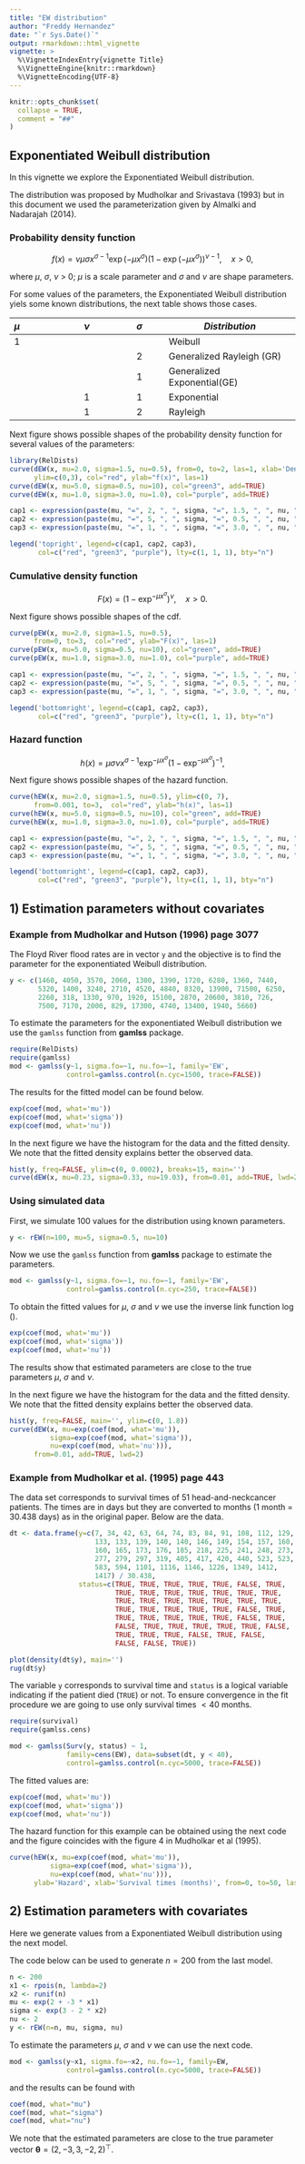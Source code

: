 ```yaml
---
title: "EW distribution"
author: "Freddy Hernandez"
date: "`r Sys.Date()`"
output: rmarkdown::html_vignette
vignette: >
  %\VignetteIndexEntry{vignette Title}
  %\VignetteEngine{knitr::rmarkdown}
  %\VignetteEncoding{UTF-8}
---
```


```r
knitr::opts_chunk$set(
  collapse = TRUE,
  comment = "##"
)
```

## Exponentiated Weibull distribution

In this vignette we explore the Exponentiated Weibull distribution.

The distribution was proposed by Mudholkar and Srivastava (1993) but in this document we used the parameterization given by Almalki and Nadarajah (2014).

### Probability density function

$$f(x) = \nu \mu \sigma x^{\sigma-1} \exp(-\mu x^\sigma)
      (1-\exp(-\mu x^\sigma))^{\nu-1}, \quad x>0,$$
      
where $\mu$, $\sigma$, $\nu$ > 0; $\mu$ is a scale parameter and $\sigma$ and $\nu$ are shape parameters.

For some values of the parameters, the Exponentiated Weibull distribution yiels some known distributions, the next table shows those cases.

|$\mu$      |  $\nu$      |   $\sigma$  |     *Distribution*               |
|:----------|:----------: | :---------: |   ----------------------------   |
|      1    |             |             |      Weibull                     | 
|           |             |        2    |      Generalized Rayleigh (GR)   |
|           |             |        1    |      Generalized Exponential(GE) |
|           |      1      |        1    |      Exponential                 |
|           |      1      |        2    |      Rayleigh                    |
 

Next figure shows possible shapes of the probability density function for several values of the parameters:

```r
library(RelDists)
curve(dEW(x, mu=2.0, sigma=1.5, nu=0.5), from=0, to=2, las=1, xlab='Density',
      ylim=c(0,3), col="red", ylab="f(x)", las=1)
curve(dEW(x, mu=5.0, sigma=0.5, nu=10), col="green3", add=TRUE)
curve(dEW(x, mu=1.0, sigma=3.0, nu=1.0), col="purple", add=TRUE)

cap1 <- expression(paste(mu, "=", 2, ", ", sigma, "=", 1.5, ", ", nu, "=", 0.5))
cap2 <- expression(paste(mu, "=", 5, ", ", sigma, "=", 0.5, ", ", nu, "=", 10))
cap3 <- expression(paste(mu, "=", 1, ", ", sigma, "=", 3.0, ", ", nu, "=", 1.0))

legend('topright', legend=c(cap1, cap2, cap3), 
       col=c("red", "green3", "purple"), lty=c(1, 1, 1), bty="n")
```

### Cumulative density function

$$F(x) = \left(1 - \exp^{-\mu x^{\sigma}} \right)^ \nu, \quad x > 0.$$

Next figure shows possible shapes of the cdf.

```r
curve(pEW(x, mu=2.0, sigma=1.5, nu=0.5), 
      from=0, to=3,  col="red", ylab="F(x)", las=1)
curve(pEW(x, mu=5.0, sigma=0.5, nu=10), col="green", add=TRUE)
curve(pEW(x, mu=1.0, sigma=3.0, nu=1.0), col="purple", add=TRUE)  

cap1 <- expression(paste(mu, "=", 2, ", ", sigma, "=", 1.5, ", ", nu, "=", 0.5))
cap2 <- expression(paste(mu, "=", 5, ", ", sigma, "=", 0.5, ", ", nu, "=", 10))
cap3 <- expression(paste(mu, "=", 1, ", ", sigma, "=", 3.0, ", ", nu, "=", 1.0))

legend('bottomright', legend=c(cap1, cap2, cap3), 
       col=c("red", "green3", "purple"), lty=c(1, 1, 1), bty="n")
```

### Hazard function
$$h(x) = \mu \sigma \nu x^{\sigma-1} \exp^{-\mu x^{\sigma}}
      (1-\exp^{-\mu x^{\sigma}})^{-1},$$ 

Next figure shows possible shapes of the hazard function.

```r
curve(hEW(x, mu=2.0, sigma=1.5, nu=0.5), ylim=c(0, 7),
      from=0.001, to=3,  col="red", ylab="h(x)", las=1)
curve(hEW(x, mu=5.0, sigma=0.5, nu=10), col="green", add=TRUE)
curve(hEW(x, mu=1.0, sigma=3.0, nu=1.0), col="purple", add=TRUE)  

cap1 <- expression(paste(mu, "=", 2, ", ", sigma, "=", 1.5, ", ", nu, "=", 0.5))
cap2 <- expression(paste(mu, "=", 5, ", ", sigma, "=", 0.5, ", ", nu, "=", 10))
cap3 <- expression(paste(mu, "=", 1, ", ", sigma, "=", 3.0, ", ", nu, "=", 1.0))

legend('bottomright', legend=c(cap1, cap2, cap3), 
       col=c("red", "green3", "purple"), lty=c(1, 1, 1), bty="n")
```

## 1) Estimation parameters without covariates

### Example from Mudholkar and Hutson (1996) page 3077
The Floyd River flood rates are in vector `y` and the objective is to find the parameter for the exponentiated Weibull distribution. 

```r
y <- c(1460, 4050, 3570, 2060, 1300, 1390, 1720, 6280, 1360, 7440,
       5320, 1400, 3240, 2710, 4520, 4840, 8320, 13900, 71500, 6250,
       2260, 318, 1330, 970, 1920, 15100, 2870, 20600, 3810, 726,
       7500, 7170, 2000, 829, 17300, 4740, 13400, 1940, 5660)
```

To estimate the parameters for the exponentiated Weibull distribution we use the `gamlss` function from __gamlss__ package.

```r
require(RelDists)
require(gamlss)
mod <- gamlss(y~1, sigma.fo=~1, nu.fo=~1, family='EW',
              control=gamlss.control(n.cyc=1500, trace=FALSE))
```

The results for the fitted model can be found below.

```r
exp(coef(mod, what='mu'))
exp(coef(mod, what='sigma'))
exp(coef(mod, what='nu'))
```

In the next figure we have the histogram for the data and the fitted density. We note that the fitted density explains better the observed data.

```r
hist(y, freq=FALSE, ylim=c(0, 0.0002), breaks=15, main='')
curve(dEW(x, mu=0.23, sigma=0.33, nu=19.03), from=0.01, add=TRUE, lwd=2)
```

### Using simulated data
First, we simulate 100 values for the distribution using known parameters.

```r
y <- rEW(n=100, mu=5, sigma=0.5, nu=10)
```

Now we use the `gamlss` function from __gamlss__ package to estimate the parameters.

```r
mod <- gamlss(y~1, sigma.fo=~1, nu.fo=~1, family='EW',
              control=gamlss.control(n.cyc=250, trace=FALSE))
```

To obtain the fitted values for $\mu$, $\sigma$ and $\nu$ we use the inverse link function $\log()$.

```r
exp(coef(mod, what='mu'))
exp(coef(mod, what='sigma'))
exp(coef(mod, what='nu'))
```

The results show that estimated parameters are close to the true parameters $\mu$, $\sigma$ and $\nu$.

In the next figure we have the histogram for the data and the fitted density. We note that the fitted density explains better the observed data.

```r
hist(y, freq=FALSE, main='', ylim=c(0, 1.8))
curve(dEW(x, mu=exp(coef(mod, what='mu')), 
          sigma=exp(coef(mod, what='sigma')), 
          nu=exp(coef(mod, what='nu'))), 
      from=0.01, add=TRUE, lwd=2)
```

### Example from Mudholkar et al. (1995) page 443
The data set corresponds to survival times of 51 head-and-neckcancer patients. The times are in days but they are converted to months (1 month = 30.438 days) as in the original paper. Below are the data.

```r
dt <- data.frame(y=c(7, 34, 42, 63, 64, 74, 83, 84, 91, 108, 112, 129, 
                     133, 133, 139, 140, 140, 146, 149, 154, 157, 160,
                     160, 165, 173, 176, 185, 218, 225, 241, 248, 273, 
                     277, 279, 297, 319, 405, 417, 420, 440, 523, 523, 
                     583, 594, 1101, 1116, 1146, 1226, 1349, 1412, 
                     1417) / 30.438, 
                 status=c(TRUE, TRUE, TRUE, TRUE, TRUE, FALSE, TRUE, 
                          TRUE, TRUE, TRUE, TRUE, TRUE, TRUE, TRUE, 
                          TRUE, TRUE, TRUE, TRUE, TRUE, TRUE, TRUE, 
                          TRUE, TRUE, TRUE, TRUE, TRUE, FALSE, TRUE, 
                          TRUE, TRUE, TRUE, TRUE, TRUE, FALSE, TRUE, 
                          FALSE, TRUE, TRUE, TRUE, TRUE, TRUE, FALSE, 
                          TRUE, TRUE, TRUE, FALSE, TRUE, FALSE, 
                          FALSE, FALSE, TRUE))

plot(density(dt$y), main='')
rug(dt$y)
```

The variable `y` corresponds to survival time and `status` is a logical variable indicating if the patient died (`TRUE`) or not. To ensure convergence in the fit procedure we are going to use only survival times $< 40$ months.

```r
require(survival)
require(gamlss.cens)

mod <- gamlss(Surv(y, status) ~ 1,
              family=cens(EW), data=subset(dt, y < 40),
              control=gamlss.control(n.cyc=5000, trace=FALSE))
```

The fitted values are:

```r
exp(coef(mod, what='mu'))
exp(coef(mod, what='sigma'))
exp(coef(mod, what='nu'))
```

The hazard function for this example can be obtained using the next code and the figure coincides with the figure 4 in Mudholkar et al (1995).

```r
curve(hEW(x, mu=exp(coef(mod, what='mu')), 
          sigma=exp(coef(mod, what='sigma')), 
          nu=exp(coef(mod, what='nu'))),
      ylab='Hazard', xlab='Survival times (months)', from=0, to=50, las=1)
```

## 2) Estimation parameters with covariates
Here we generate values from a Exponentiated Weibull distribution using the next model.

\begin{align*} 
y &\sim EW(\mu_i, \sigma_i, \nu), \\ 
\log(\mu_i) &= 2 + -3 \times x_1, \\
\log(\sigma_i) &= 3 - 2 \times x_2, \\
\nu &= 2, \\
x_1 &\sim Poisson (\lambda=2), \\
x_2 &\sim U(0, 1)
\end{align*}

The code below can be used to generate $n=200$ from the last model.

```r
n <- 200
x1 <- rpois(n, lambda=2)
x2 <- runif(n)
mu <- exp(2 + -3 * x1)
sigma <- exp(3 - 2 * x2)
nu <- 2
y <- rEW(n=n, mu, sigma, nu)
```

To estimate the parameters $\mu$, $\sigma$ and $\nu$ we can use the next code.

```r
mod <- gamlss(y~x1, sigma.fo=~x2, nu.fo=~1, family=EW,
              control=gamlss.control(n.cyc=5000, trace=FALSE))
```

and the results can be found with

```r
coef(mod, what="mu")
coef(mod, what="sigma")
coef(mod, what="nu")
```

We note that the estimated parameters are close to the true parameter vector $\boldsymbol{\theta} = (2, -3, 3, -2, 2)^\top$.
